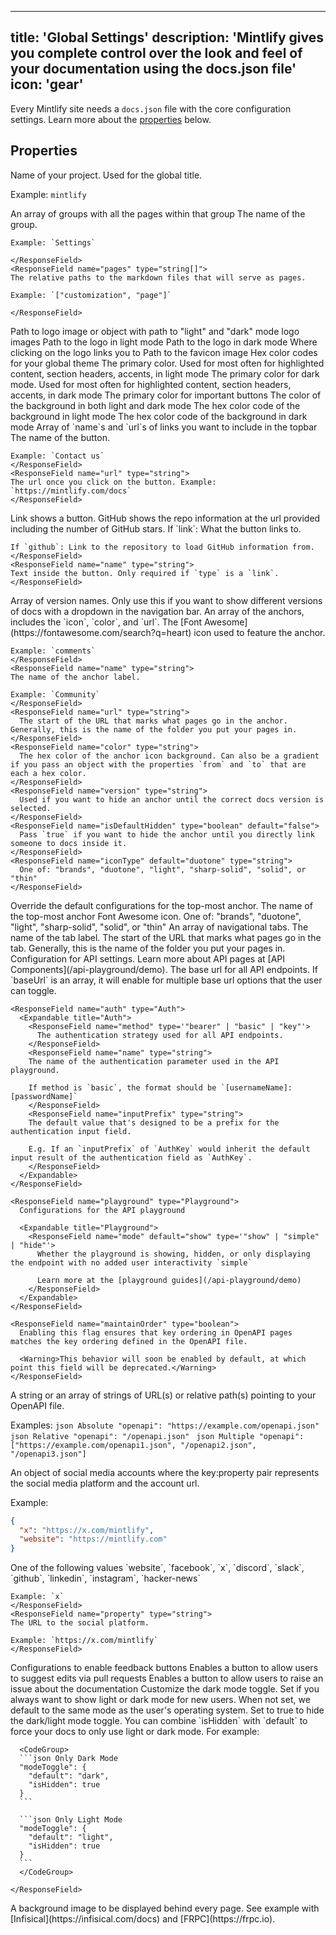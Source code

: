 ***

title: 'Global Settings'
description: 'Mintlify gives you complete control over the look and feel of your documentation using the docs.json file'
icon: 'gear'
------------

Every Mintlify site needs a `docs.json` file with the core configuration settings. Learn more about the [properties](#properties) below.

## Properties

<ResponseField name="name" type="string" required>
Name of your project. Used for the global title.

Example: `mintlify`

</ResponseField>

<ResponseField name="navigation" type="Navigation[]" required>
  An array of groups with all the pages within that group
  <Expandable title="Navigation">
    <ResponseField name="group" type="string">
    The name of the group.

```
Example: `Settings`

</ResponseField>
<ResponseField name="pages" type="string[]">
The relative paths to the markdown files that will serve as pages.

Example: `["customization", "page"]`

</ResponseField>
```

  </Expandable>
</ResponseField>

<ResponseField name="logo" type="string or object">
  Path to logo image or object with path to "light" and "dark" mode logo images
  <Expandable title="Logo">
    <ResponseField name="light" type="string">
      Path to the logo in light mode
    </ResponseField>
    <ResponseField name="dark" type="string">
      Path to the logo in dark mode
    </ResponseField>
    <ResponseField name="href" type="string" default="/">
      Where clicking on the logo links you to
    </ResponseField>
  </Expandable>
</ResponseField>

<ResponseField name="favicon" type="string">
  Path to the favicon image
</ResponseField>

<ResponseField name="colors" type="Colors">
  Hex color codes for your global theme
  <Expandable title="Colors">
    <ResponseField name="primary" type="string" required>
      The primary color. Used for most often for highlighted content, section
      headers, accents, in light mode
    </ResponseField>
    <ResponseField name="light" type="string">
      The primary color for dark mode. Used for most often for highlighted
      content, section headers, accents, in dark mode
    </ResponseField>
    <ResponseField name="dark" type="string">
      The primary color for important buttons
    </ResponseField>
    <ResponseField name="background" type="object">
      The color of the background in both light and dark mode
      <Expandable title="Object">
        <ResponseField name="light" type="string" required>
          The hex color code of the background in light mode
        </ResponseField>
        <ResponseField name="dark" type="string" required>
          The hex color code of the background in dark mode
        </ResponseField>
      </Expandable>
    </ResponseField>
  </Expandable>
</ResponseField>

<ResponseField name="topbarLinks" type="TopbarLink[]">
  Array of `name`s and `url`s of links you want to include in the topbar
  <Expandable title="TopbarLink">
    <ResponseField name="name" type="string">
    The name of the button.

```
Example: `Contact us`
</ResponseField>
<ResponseField name="url" type="string">
The url once you click on the button. Example: `https://mintlify.com/docs`
</ResponseField>
```

  </Expandable>
</ResponseField>

<ResponseField name="topbarCtaButton" type="Call to Action">
  <Expandable title="Topbar Call to Action">
    <ResponseField name="type" type={'"link" or "github"'} default="link">
    Link shows a button. GitHub shows the repo information at the url provided including the number of GitHub stars.
    </ResponseField>
    <ResponseField name="url" type="string">
    If `link`: What the button links to.

```
If `github`: Link to the repository to load GitHub information from.
</ResponseField>
<ResponseField name="name" type="string">
Text inside the button. Only required if `type` is a `link`.
</ResponseField>
```

  </Expandable>
</ResponseField>

<ResponseField name="versions" type="string[]">
  Array of version names. Only use this if you want to show different versions
  of docs with a dropdown in the navigation bar.
</ResponseField>

<ResponseField name="anchors" type="Anchor[]">
  An array of the anchors, includes the `icon`, `color`, and `url`.
  <Expandable title="Anchor">
    <ResponseField name="icon" type="string">
    The [Font Awesome](https://fontawesome.com/search?q=heart) icon used to feature the anchor.

```
Example: `comments`
</ResponseField>
<ResponseField name="name" type="string">
The name of the anchor label.

Example: `Community`
</ResponseField>
<ResponseField name="url" type="string">
  The start of the URL that marks what pages go in the anchor. Generally, this is the name of the folder you put your pages in.
</ResponseField>
<ResponseField name="color" type="string">
  The hex color of the anchor icon background. Can also be a gradient if you pass an object with the properties `from` and `to` that are each a hex color.
</ResponseField>
<ResponseField name="version" type="string">
  Used if you want to hide an anchor until the correct docs version is selected.
</ResponseField>
<ResponseField name="isDefaultHidden" type="boolean" default="false">
  Pass `true` if you want to hide the anchor until you directly link someone to docs inside it.
</ResponseField>
<ResponseField name="iconType" default="duotone" type="string">
  One of: "brands", "duotone", "light", "sharp-solid", "solid", or "thin"
</ResponseField>
```

  </Expandable>
</ResponseField>

<ResponseField name="topAnchor" type="Object">
  Override the default configurations for the top-most anchor.
  <Expandable title="Object">
    <ResponseField name="name" default="Documentation" type="string">
      The name of the top-most anchor
    </ResponseField>
    <ResponseField name="icon" default="book-open" type="string">
      Font Awesome icon.
    </ResponseField>
    <ResponseField name="iconType" default="duotone" type="string">
      One of: "brands", "duotone", "light", "sharp-solid", "solid", or "thin"
    </ResponseField>
  </Expandable>
</ResponseField>

<ResponseField name="tabs" type="Tabs[]">
  An array of navigational tabs.
  <Expandable title="Tabs">
    <ResponseField name="name" type="string">
      The name of the tab label.
    </ResponseField>
    <ResponseField name="url" type="string">
      The start of the URL that marks what pages go in the tab. Generally, this
      is the name of the folder you put your pages in.
    </ResponseField>
  </Expandable>
</ResponseField>

<ResponseField name="api" type="API">
  Configuration for API settings. Learn more about API pages at [API Components](/api-playground/demo).
  <Expandable title="API">
    <ResponseField name="baseUrl" type="string">
      The base url for all API endpoints. If `baseUrl` is an array, it will enable for multiple base url
      options that the user can toggle.
    </ResponseField>

```
<ResponseField name="auth" type="Auth">
  <Expandable title="Auth">
    <ResponseField name="method" type='"bearer" | "basic" | "key"'>
      The authentication strategy used for all API endpoints.
    </ResponseField>
    <ResponseField name="name" type="string">
    The name of the authentication parameter used in the API playground.

    If method is `basic`, the format should be `[usernameName]:[passwordName]`
    </ResponseField>
    <ResponseField name="inputPrefix" type="string">
    The default value that's designed to be a prefix for the authentication input field.

    E.g. If an `inputPrefix` of `AuthKey` would inherit the default input result of the authentication field as `AuthKey`.
    </ResponseField>
  </Expandable>
</ResponseField>

<ResponseField name="playground" type="Playground">
  Configurations for the API playground

  <Expandable title="Playground">
    <ResponseField name="mode" default="show" type='"show" | "simple" | "hide"'>
      Whether the playground is showing, hidden, or only displaying the endpoint with no added user interactivity `simple`

      Learn more at the [playground guides](/api-playground/demo)
    </ResponseField>
  </Expandable>
</ResponseField>

<ResponseField name="maintainOrder" type="boolean">
  Enabling this flag ensures that key ordering in OpenAPI pages matches the key ordering defined in the OpenAPI file.

  <Warning>This behavior will soon be enabled by default, at which point this field will be deprecated.</Warning>
</ResponseField>
```

  </Expandable>
</ResponseField>

<ResponseField name="openapi" type="string | string[]">
  A string or an array of strings of URL(s) or relative path(s) pointing to your
  OpenAPI file.

Examples: <CodeGroup>
`json Absolute
    "openapi": "https://example.com/openapi.json"
    `
`json Relative
    "openapi": "/openapi.json"
    `
`json Multiple
    "openapi": ["https://example.com/openapi1.json", "/openapi2.json", "/openapi3.json"]
    ` </CodeGroup>

</ResponseField>

<ResponseField name="footerSocials" type="FooterSocials">
  An object of social media accounts where the key:property pair represents the social media platform and the account url.

Example:

```json
{
  "x": "https://x.com/mintlify",
  "website": "https://mintlify.com"
}
```

  <Expandable title="FooterSocials">
    <ResponseField name="[key]" type="string">
    One of the following values `website`, `facebook`, `x`, `discord`, `slack`, `github`, `linkedin`, `instagram`, `hacker-news`

```
Example: `x`
</ResponseField>
<ResponseField name="property" type="string">
The URL to the social platform.

Example: `https://x.com/mintlify`
</ResponseField>
```

  </Expandable>
</ResponseField>

<ResponseField name="feedback" type="Feedback">
  Configurations to enable feedback buttons

  <Expandable title="Feedback">
    <ResponseField name="suggestEdit" type="boolean" default="false">
    Enables a button to allow users to suggest edits via pull requests
    </ResponseField>
    <ResponseField name="raiseIssue" type="boolean" default="false">
    Enables a button to allow users to raise an issue about the documentation
    </ResponseField>
  </Expandable>
</ResponseField>

<ResponseField name="modeToggle" type="ModeToggle">
  Customize the dark mode toggle.
  <Expandable title="ModeToggle">
    <ResponseField name="default" type={'"light" or "dark"'}>
      Set if you always want to show light or dark mode for new users. When not
      set, we default to the same mode as the user's operating system.
    </ResponseField>
    <ResponseField name="isHidden" type="boolean" default="false">
      Set to true to hide the dark/light mode toggle. You can combine `isHidden` with `default` to force your docs to only use light or dark mode. For example:

````
  <CodeGroup>
  ```json Only Dark Mode
  "modeToggle": {
    "default": "dark",
    "isHidden": true
  }
  ```

  ```json Only Light Mode
  "modeToggle": {
    "default": "light",
    "isHidden": true
  }
  ```
  </CodeGroup>

</ResponseField>
````

  </Expandable>
</ResponseField>

<ResponseField name="backgroundImage" type="string">
  A background image to be displayed behind every page. See example with
  [Infisical](https://infisical.com/docs) and [FRPC](https://frpc.io).
</ResponseField>
